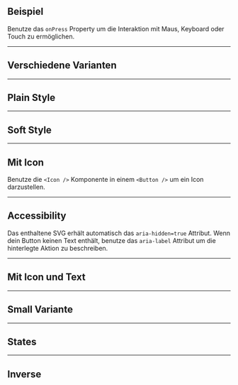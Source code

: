 ## Beispiel

Benutze das `onPress` Property um die Interaktion mit Maus, Keyboard oder Touch
zu ermöglichen.

<LiveCodeEditor />

---

## Verschiedene Varianten

<LiveCodeEditor example="variants" />

---

## Plain Style

<LiveCodeEditor example="plain" />

---

## Soft Style

<LiveCodeEditor example="soft" />

---

## Mit Icon

Benutze die `<Icon />` Komponente in einem `<Button />` um ein Icon
darzustellen.

---

## Accessibility

Das enthaltene SVG erhält automatisch das `aria-hidden=true` Attribut. Wenn dein
Button keinen Text enthält, benutze das `aria-label` Attribut um die hinterlegte
Aktion zu beschreiben.

<LiveCodeEditor example="icon" />

---

## Mit Icon und Text

<LiveCodeEditor example="iconText" />

---

## Small Variante

<LiveCodeEditor example="small" />

---

## States

<LiveCodeEditor example="states" />

---

## Inverse

<LiveCodeEditor example="inverse" inverse />
